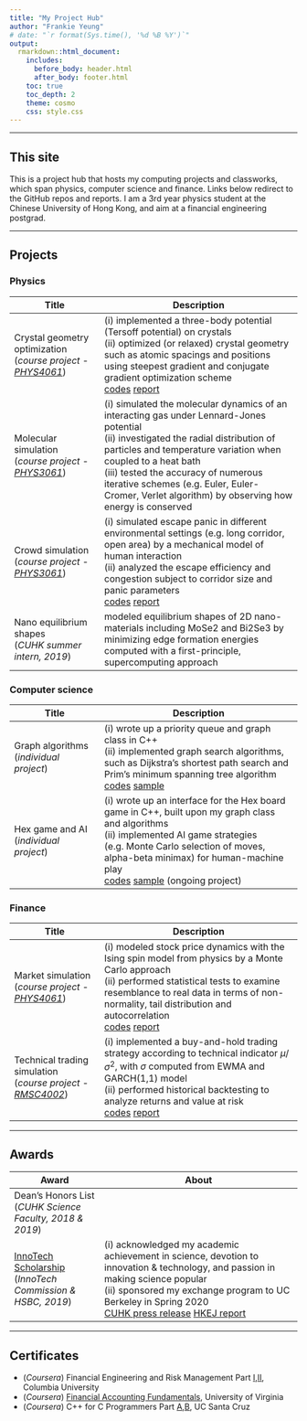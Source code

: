 ```yaml
---
title: "My Project Hub"
author: "Frankie Yeung"
# date: "`r format(Sys.time(), '%d %B %Y')`"
output:
  rmarkdown::html_document:
    includes:
      before_body: header.html
      after_body: footer.html
    toc: true
    toc_depth: 2
    theme: cosmo
    css: style.css
---
```


***************************************

<main>

## This site

This is a project hub that hosts my computing projects and classworks, which span physics, computer science and finance. Links below redirect to the GitHub repos and reports. I am a 3rd year physics student at the Chinese University of Hong Kong, and aim at a financial engineering postgrad.

***************************************

## Projects

### Physics

| Title | Description |
| ----- | ----------- |
| Crystal geometry optimization<br>(_course project - [PHYS4061](course-info.html#phys4061)_) | (i) implemented a three-body potential (Tersoff potential) on crystals<br>(ii) optimized (or relaxed) crystal geometry such as atomic spacings and positions using steepest gradient and conjugate gradient optimization scheme<br>[codes](https://github.com/frankieycy/crystal-optimisation) [report]() |
| Molecular simulation<br>(_course project - [PHYS3061](course-info.html#phys3061)_) | (i) simulated the molecular dynamics of an interacting gas under Lennard-Jones potential<br>(ii) investigated the radial distribution of particles and temperature variation when coupled to a heat bath<br>(iii) tested the accuracy of numerous iterative schemes (e.g. Euler, Euler-Cromer, Verlet algorithm) by observing how energy is conserved |
| Crowd simulation<br>(_course project - [PHYS3061](course-info.html#phys3061)_) | (i) simulated escape panic in different environmental settings (e.g. long corridor, open area) by a mechanical model of human interaction<br>(ii) analyzed the escape efficiency and congestion subject to corridor size and panic parameters<br>[codes]() [report](https://drive.google.com/open?id=1GEi4yqK3EG2BpgSe4d0epMcw3zSGdl7h) |
| Nano equilibrium shapes<br>(_CUHK summer intern, 2019_) | modeled equilibrium shapes of 2D nano-materials including MoSe2 and Bi2Se3 by minimizing edge formation energies computed with a first-principle, supercomputing approach |

### Computer science

| Title | Description |
| ----- | ----------- |
| Graph algorithms<br>(_individual project_) | (i) wrote up a priority queue and graph class in C++<br>(ii) implemented graph search algorithms, such as Dijkstra's shortest path search and Prim's minimum spanning tree algorithm<br>[codes](https://github.com/frankieycy/graph-algorithm) [sample](https://github.com/frankieycy/graph-algorithm/blob/master/main.out) |
| Hex game and AI<br>(_individual project_) | (i) wrote up an interface for the Hex board game in C++, built upon my graph class and algorithms<br>(ii) implemented AI game strategies (e.g. Monte Carlo selection of moves, alpha-beta minimax) for human-machine play<br>[codes](https://github.com/frankieycy/hex-game) [sample](https://github.com/frankieycy/hex-game/blob/master/main.out) (ongoing project) |

### Finance

| Title | Description |
| ----- | ----------- |
| Market simulation<br>(_course project - [PHYS4061](course-info.html#phys4061)_) | (i) modeled stock price dynamics with the Ising spin model from physics by a Monte Carlo approach<br>(ii) performed statistical tests to examine resemblance to real data in terms of non-normality, tail distribution and autocorrelation<br>[codes](https://github.com/frankieycy/ising-stock) [report](https://drive.google.com/open?id=1nDeWmzLs3zxIkhyL3w2mGlWpbIRBVL5k) |
| Technical trading simulation<br>(_course project - [RMSC4002](course-info.html#rmsc4002)_) | (i) implemented a buy-and-hold trading strategy according to technical indicator $\mu/\sigma^2$, with $\sigma$ computed from EWMA and GARCH(1,1) model<br>(ii) performed historical backtesting to analyze returns and value at risk<br>[codes]() [report](https://drive.google.com/open?id=18PxDDSq8fbkepGPk4h6fH3ejorru2qzs) |

***************************************

## Awards

| Award | About |
| ----- | ----------- |
| Dean's Honors List<br>(_CUHK Science Faculty, 2018 & 2019_) |  |
| [InnoTech Scholarship](https://innotechscholarship.hkfyg.org.hk/en/aim-of-the-scholarship/)<br>(_InnoTech Commission & HSBC, 2019_) | (i) acknowledged my academic achievement in science, devotion to innovation & technology, and passion in making science popular<br>(ii) sponsored my exchange program to UC Berkeley in Spring 2020<br>[CUHK press release](https://www.cpr.cuhk.edu.hk/en/press_detail.php?id=3015&t=six-cuhk-students-awarded-the-innovation-and-technology-scholarship) [HKEJ report](http://startupbeat.hkej.com/?p=74912) |

***************************************

## Certificates

* (_Coursera_) Financial Engineering and Risk Management Part [I](https://www.coursera.org/account/accomplishments/certificate/4QM7VMM6MFA3),[II](https://www.coursera.org/account/accomplishments/certificate/VATN6AHFHQDV), Columbia University
* (_Coursera_) [Financial Accounting Fundamentals](https://www.coursera.org/account/accomplishments/certificate/HRYX4A58SDJ3), University of Virginia
* (_Coursera_) C++ for C Programmers Part [A](https://www.coursera.org/account/accomplishments/certificate/GE2FSAR58TRZ),[B](), UC Santa Cruz

</main>
